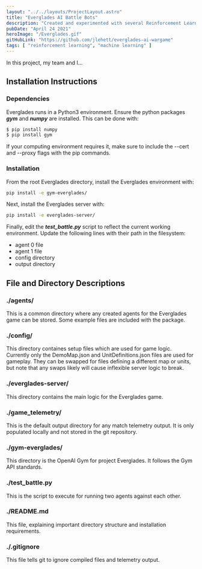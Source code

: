 ```yaml
---
layout: "../../layouts/ProjectLayout.astro"
title: "Everglades AI Battle Bots"
description: "Created and experimented with several Reinforcement Learning Agents including DQN, A3C, and PPO to play in Lockheed Martin’s OpenAI Gym environment: “Everglades”"
pubDate: "April 24 2021"
heroImage: "/Everglades.gif"
gitHubLink: "https://github.com/jlehett/everglades-ai-wargame"
tags: [ "reinforcement learning", "machine learning" ]
---
```


In this project, my team and I...

## Installation Instructions
### Dependencies
Everglades runs in a Python3 environment. Ensure the python packages ***gym*** and ***numpy*** are installed. This can be done with:
```bash
$ pip install numpy
$ pip install gym
```
If your computing environment requires it, make sure to include the --cert and --proxy flags with the pip commands.

### Installation
From the root Everglades directory, install the Everglades environment with:
```bash
pip install -e gym-everglades/
```
Next, install the Everglades server with:
```bash
pip install -e everglades-server/
```
Finally, edit the ***test_battle.py*** script to reflect the current working environment. Update the following lines with their path in the filesystem:
*  agent 0 file
*  agent 1 file
*  config directory
*  output directory

## File and Directory Descriptions

### ./agents/

This is a common directory where any created agents for the Everglades game can be stored. Some example files are included with the package.

### ./config/

This directory containes setup files which are used for game logic. Currently only the DemoMap.json and UnitDefinitions.json files are used for gameplay. They can be swapped for files defining a different map or units, but note that any swaps likely will cause inflexible server logic to break.

### ./everglades-server/

This directory contains the main logic for the Everglades game. 

### ./game_telemetry/

This is the default output directory for any match telemetry output. It is only populated locally and not stored in the git repository.

### ./gym-everglades/

This directory is the OpenAI Gym for project Everglades. It follows the Gym API standards.

### ./test_battle.py

This is the script to execute for running two agents against each other.

### ./README.md

This file, explaining important directory structure and installation requirements.

### ./.gitignore

This file tells git to ignore compiled files and telemetry output. 
